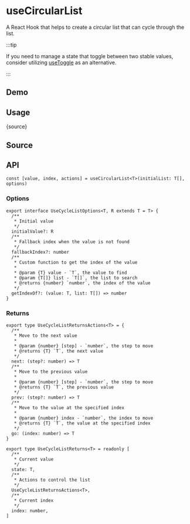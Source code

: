 # useCircularList


<HooksType category="ProUtilities" />

A React Hook that helps to create a circular list that can cycle through the list.

:::tip

If you need to manage a state that toggle between two stable values, consider utilizing [useToggle](/reference/use-toggle) as an alternative.

:::

## Demo


<App />

## Usage


<RawCode>{source}</RawCode>

## Source


<Source />

## API

```tsx
const [value, index, actions] = useCircularList<T>(initialList: T[], options)
```

### Options

```tsx
export interface UseCycleListOptions<T, R extends T = T> {
  /**
   * Initial value
   */
  initialValue?: R
  /**
   * Fallback index when the value is not found
   */
  fallbackIndex?: number
  /**
   * Custom function to get the index of the value
   *
   * @param {T} value - `T`, the value to find
   * @param {T[]} list - `T[]`, the list to search
   * @returns {number} `number`, the index of the value
   */
  getIndexOf?: (value: T, list: T[]) => number
}
```

### Returns

```tsx
export type UseCycleListReturnsActions<T> = {
  /**
   * Move to the next value
   *
   * @param {number} [step] - `number`, the step to move
   * @returns {T} `T`, the next value
   */
  next: (step?: number) => T
  /**
   * Move to the previous value
   *
   * @param {number} [step] - `number`, the step to move
   * @returns {T} `T`, the previous value
   */
  prev: (step?: number) => T
  /**
   * Move to the value at the specified index
   *
   * @param {number} index - `number`, the index to move
   * @returns {T} `T`, the value at the specified index
   */
  go: (index: number) => T
}

export type UseCycleListReturns<T> = readonly [
  /**
   * Current value
   */
  state: T,
  /**
   * Actions to control the list
   */
  UseCycleListReturnsActions<T>,
  /**
   * Current index
   */
  index: number,
]
```
